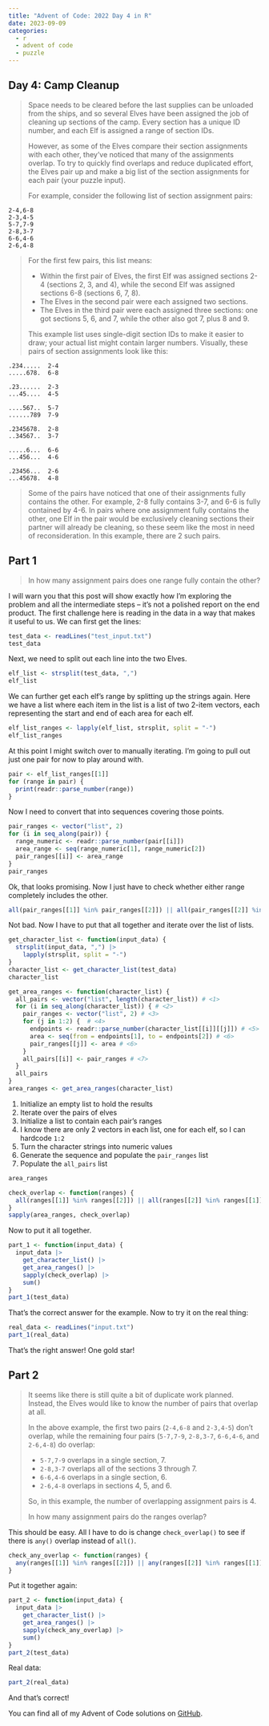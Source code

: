 ```yaml
---
title: "Advent of Code: 2022 Day 4 in R"
date: 2023-09-09
categories:
  - r
  - advent of code
  - puzzle
---
```


## Day 4: Camp Cleanup

> Space needs to be cleared before the last supplies can be unloaded from the ships, and so several Elves have been assigned the job of cleaning up sections of the camp. Every section has a unique ID number, and each Elf is assigned a range of section IDs.
>
> However, as some of the Elves compare their section assignments with each other, they've noticed that many of the assignments overlap. To try to quickly find overlaps and reduce duplicated effort, the Elves pair up and make a big list of the section assignments for each pair (your puzzle input).
>
> For example, consider the following list of section assignment pairs:

```         
2-4,6-8
2-3,4-5
5-7,7-9
2-8,3-7
6-6,4-6
2-6,4-8
```

> For the first few pairs, this list means:
>
> -   Within the first pair of Elves, the first Elf was assigned sections 2-4 (sections 2, 3, and 4), while the second Elf was assigned sections 6-8 (sections 6, 7, 8).
> -   The Elves in the second pair were each assigned two sections.
> -   The Elves in the third pair were each assigned three sections: one got sections 5, 6, and 7, while the other also got 7, plus 8 and 9.
>
> This example list uses single-digit section IDs to make it easier to draw; your actual list might contain larger numbers. Visually, these pairs of section assignments look like this:

```         
.234.....  2-4
.....678.  6-8

.23......  2-3
...45....  4-5

....567..  5-7
......789  7-9

.2345678.  2-8
..34567..  3-7

.....6...  6-6
...456...  4-6

.23456...  2-6
...45678.  4-8
```

> Some of the pairs have noticed that one of their assignments fully contains the other. For example, 2-8 fully contains 3-7, and 6-6 is fully contained by 4-6. In pairs where one assignment fully contains the other, one Elf in the pair would be exclusively cleaning sections their partner will already be cleaning, so these seem like the most in need of reconsideration. In this example, there are 2 such pairs.

## Part 1

> In how many assignment pairs does one range fully contain the other?

I will warn you that this post will show exactly how I'm exploring the problem and all the intermediate steps -- it's not a polished report on the end product. The first challenge here is reading in the data in a way that makes it useful to us. We can first get the lines:

```r
test_data <- readLines("test_input.txt")
test_data
```

Next, we need to split out each line into the two Elves.

```r
elf_list <- strsplit(test_data, ",")
elf_list
```

We can further get each elf's range by splitting up the strings again. Here we have a list where each item in the list is a list of two 2-item vectors, each representing the start and end of each area for each elf.

```r
elf_list_ranges <- lapply(elf_list, strsplit, split = "-")
elf_list_ranges
```

At this point I might switch over to manually iterating. I'm going to pull out just one pair for now to play around with.

```r
pair <- elf_list_ranges[[1]]
for (range in pair) {
  print(readr::parse_number(range))
}
```

Now I need to convert that into sequences covering those points.

```r
pair_ranges <- vector("list", 2)
for (i in seq_along(pair)) {
  range_numeric <- readr::parse_number(pair[[i]])
  area_range <- seq(range_numeric[1], range_numeric[2])
  pair_ranges[[i]] <- area_range
}
pair_ranges
```

Ok, that looks promising. Now I just have to check whether either range completely includes the other.

```r
all(pair_ranges[[1]] %in% pair_ranges[[2]]) || all(pair_ranges[[2]] %in% pair_ranges[[1]])
```

Not bad. Now I have to put that all together and iterate over the list of lists.

```r
get_character_list <- function(input_data) {
  strsplit(input_data, ",") |> 
    lapply(strsplit, split = "-")
}
character_list <- get_character_list(test_data)
character_list
```

```r
get_area_ranges <- function(character_list) {
  all_pairs <- vector("list", length(character_list)) # <1>
  for (i in seq_along(character_list)) { # <2>
    pair_ranges <- vector("list", 2) # <3>
    for (j in 1:2) {  # <4>
      endpoints <- readr::parse_number(character_list[[i]][[j]]) # <5>
      area <- seq(from = endpoints[1], to = endpoints[2]) # <6>
      pair_ranges[[j]] <- area # <6>
    }
    all_pairs[[i]] <- pair_ranges # <7>
  }
  all_pairs
}
area_ranges <- get_area_ranges(character_list)
```

1.  Initialize an empty list to hold the results
2.  Iterate over the pairs of elves
3.  Initialize a list to contain each pair's ranges
4.  I know there are only 2 vectors in each list, one for each elf, so I can hardcode `1:2`
5.  Turn the character strings into numeric values
6.  Generate the sequence and populate the `pair_ranges` list
7.  Populate the `all_pairs` list

```r
area_ranges
```

```r
check_overlap <- function(ranges) {
  all(ranges[[1]] %in% ranges[[2]]) || all(ranges[[2]] %in% ranges[[1]])
}
sapply(area_ranges, check_overlap)
```

Now to put it all together.

```r
part_1 <- function(input_data) {
  input_data |> 
    get_character_list() |> 
    get_area_ranges() |> 
    sapply(check_overlap) |> 
    sum()
}
part_1(test_data)
```

That's the correct answer for the example. Now to try it on the real thing:

```r
real_data <- readLines("input.txt")
part_1(real_data)
```

That's the right answer! One gold star!

## Part 2

> It seems like there is still quite a bit of duplicate work planned. Instead, the Elves would like to know the number of pairs that overlap at all.
>
> In the above example, the first two pairs (`2-4,6-8` and `2-3,4-5`) don't overlap, while the remaining four pairs (`5-7,7-9`, `2-8,3-7`, `6-6,4-6`, and `2-6,4-8`) do overlap:
>
> -   `5-7,7-9` overlaps in a single section, 7.
> -   `2-8,3-7` overlaps all of the sections 3 through 7.
> -   `6-6,4-6` overlaps in a single section, 6.
> -   `2-6,4-8` overlaps in sections 4, 5, and 6.
>
> So, in this example, the number of overlapping assignment pairs is 4.
>
> In how many assignment pairs do the ranges overlap?

This should be easy. All I have to do is change `check_overlap()` to see if there is `any()` overlap instead of `all()`.

```r
check_any_overlap <- function(ranges) {
  any(ranges[[1]] %in% ranges[[2]]) || any(ranges[[2]] %in% ranges[[1]])
}
```

Put it together again:

```r
part_2 <- function(input_data) {
  input_data |> 
    get_character_list() |> 
    get_area_ranges() |> 
    sapply(check_any_overlap) |> 
    sum()
}
part_2(test_data)
```

Real data:

```r
part_2(real_data)
```

And that's correct!

You can find all of my Advent of Code solutions on [GitHub](https://github.com/stephenfeagin/adventofcode).
